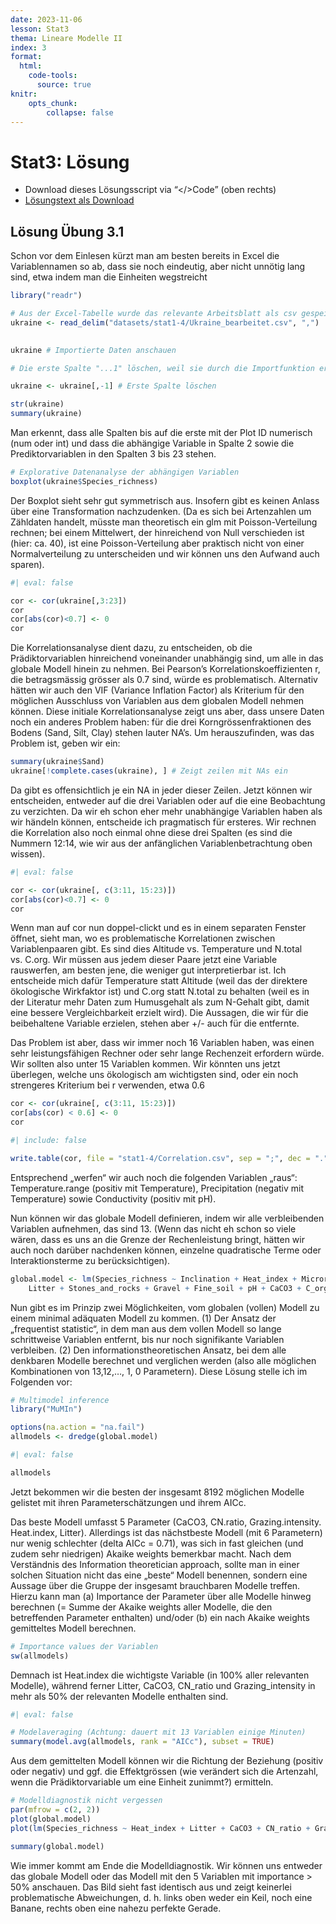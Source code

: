 ```yaml
---
date: 2023-11-06
lesson: Stat3
thema: Lineare Modelle II
index: 3
format:
  html:
    code-tools:
      source: true
knitr:
    opts_chunk:
        collapse: false
---
```


# Stat3: Lösung

- Download dieses Lösungsscript via "\</\>Code" (oben rechts)
- [Lösungstext als Download](Statistik_Loesung_3.1.pdf)
      
## Lösung Übung 3.1

Schon vor dem Einlesen kürzt man am besten bereits in Excel die Variablennamen so ab, dass sie noch eindeutig, aber nicht unnötig lang sind, etwa indem man die Einheiten wegstreicht

```r
library("readr")

# Aus der Excel-Tabelle wurde das relevante Arbeitsblatt als csv gespeichert
ukraine <- read_delim("datasets/stat1-4/Ukraine_bearbeitet.csv", ",")
 
```

```r
ukraine # Importierte Daten anschauen

```


```r
# Die erste Spalte "...1" löschen, weil sie durch die Importfunktion erstellt wurde.

ukraine <- ukraine[,-1] # Erste Spalte löschen

str(ukraine)
summary(ukraine)
```
Man erkennt, dass alle Spalten bis auf die erste mit der Plot ID numerisch (num oder int) und dass die abhängige Variable in Spalte 2 sowie die Prediktorvariablen in den Spalten 3 bis 23 stehen.

```r
# Explorative Datenanalyse der abhängigen Variablen
boxplot(ukraine$Species_richness)
```

Der Boxplot sieht sehr gut symmetrisch aus. Insofern gibt es keinen Anlass über eine Transformation nachzudenken. (Da es sich bei Artenzahlen um Zähldaten handelt, müsste man theoretisch ein glm mit Poisson-Verteilung rechnen; bei einem Mittelwert, der hinreichend von Null verschieden ist (hier: ca. 40), ist eine Poisson-Verteilung aber praktisch nicht von einer Normalverteilung zu unterscheiden und wir können uns den Aufwand auch sparen).

```r
#| eval: false

cor <- cor(ukraine[,3:23])
cor
cor[abs(cor)<0.7] <- 0
cor
```
Die Korrelationsanalyse dient dazu, zu entscheiden, ob die Prädiktorvariablen hinreichend voneinander unabhängig sind, um alle in das globale Modell hinein zu nehmen. Bei Pearson’s Korrelationskoeffizienten r, die betragsmässig grösser als 0.7 sind, würde es problematisch. Alternativ hätten wir auch den VIF (Variance Inflation Factor) als Kriterium für den möglichen Ausschluss von Variablen aus dem globalen Modell nehmen können. Diese initiale Korrelationsanalyse zeigt uns aber, dass unsere Daten noch ein anderes Problem haben: für die drei Korngrössenfraktionen des Bodens (Sand, Silt, Clay) stehen lauter NA’s. Um herauszufinden, was das Problem ist, geben wir ein:

```r
summary(ukraine$Sand)
ukraine[!complete.cases(ukraine), ] # Zeigt zeilen mit NAs ein
```
Da gibt es offensichtlich je ein NA in jeder dieser Zeilen. Jetzt können wir entscheiden, entweder auf die drei Variablen oder auf die eine Beobachtung zu verzichten. Da wir eh schon eher mehr unabhängige Variablen haben als wir händeln können, entscheide ich pragmatisch für ersteres. Wir rechnen die Korrelation also noch einmal ohne diese drei Spalten (es sind die Nummern 12:14, wie wir aus der anfänglichen Variablenbetrachtung oben wissen).

```r
#| eval: false

cor <- cor(ukraine[, c(3:11, 15:23)])
cor[abs(cor)<0.7] <- 0
cor
```
Wenn man auf cor nun doppel-clickt und es in einem separaten Fenster öffnet, sieht man, wo es problematische Korrelationen zwischen Variablenpaaren gibt. Es sind dies Altitude vs. Temperature und N.total vs. C.org. Wir müssen aus jedem dieser Paare jetzt eine Variable rauswerfen, am besten jene, die weniger gut interpretierbar ist. Ich entscheide mich dafür Temperature statt Altitude (weil das der direktere ökologische Wirkfaktor ist) und C.org statt N.total zu behalten (weil es in der Literatur mehr Daten zum Humusgehalt als zum N-Gehalt gibt, damit eine bessere Vergleichbarkeit erzielt wird). Die Aussagen, die wir für die beibehaltene Variable erzielen, stehen aber +/- auch für die entfernte.

Das Problem ist aber, dass wir immer noch 16 Variablen haben, was einen sehr leistungsfähigen Rechner oder sehr lange Rechenzeit erfordern würde. Wir sollten also unter 15 Variablen kommen. Wir könnten uns jetzt überlegen, welche uns ökologisch am wichtigsten sind, oder ein noch strengeres Kriterium bei r verwenden, etwa 0.6

```r
cor <- cor(ukraine[, c(3:11, 15:23)])
cor[abs(cor) < 0.6] <- 0
cor
```

```r
#| include: false

write.table(cor, file = "stat1-4/Correlation.csv", sep = ";", dec = ".", col.names = NA)
```

Entsprechend „werfen“ wir auch noch die folgenden Variablen „raus“: Temperature.range (positiv mit Temperature), Precipitation (negativ mit Temperature) sowie Conductivity (positiv mit pH).

Nun können wir das globale Modell definieren, indem wir alle verbleibenden Variablen aufnehmen, das sind 13. (Wenn das nicht eh schon so viele wären, dass es uns an die Grenze der Rechenleistung bringt, hätten wir auch noch darüber nachdenken können, einzelne quadratische Terme oder Interaktionsterme zu berücksichtigen).

```r
global.model <- lm(Species_richness ~ Inclination + Heat_index + Microrelief + Grazing_intensity +
    Litter + Stones_and_rocks + Gravel + Fine_soil + pH + CaCO3 + C_org + CN_ratio + Temperature, data = ukraine)
```

Nun gibt es im Prinzip zwei Möglichkeiten, vom globalen (vollen) Modell zu einem minimal adäquaten Modell zu kommen. (1) Der Ansatz der „frequentist statistic“, in dem man aus dem vollen Modell so lange schrittweise Variablen entfernt, bis nur noch signifikante Variablen verbleiben. (2) Den informationstheoretischen Ansatz, bei dem alle denkbaren Modelle berechnet und verglichen werden (also alle möglichen Kombinationen von 13,12,…, 1, 0 Parametern). Diese Lösung stelle ich im Folgenden vor:

```r
# Multimodel inference
library("MuMIn")

options(na.action = "na.fail")
allmodels <- dredge(global.model)
```

```r
#| eval: false

allmodels
```

Jetzt bekommen wir die besten der insgesamt 8192 möglichen Modelle gelistet mit ihren Parameterschätzungen und ihrem AICc.

Das beste Modell umfasst 5 Parameter (CaCO3, CN.ratio, Grazing.intensity. Heat.index, Litter). Allerdings ist das nächstbeste Modell (mit 6 Parametern) nur wenig schlechter (delta AICc = 0.71), was sich in fast gleichen (und zudem sehr niedrigen) Akaike weights bemerkbar macht. Nach dem Verständnis des Information theoretician approach, sollte man in einer solchen Situation nicht das eine „beste“ Modell benennen, sondern eine Aussage über die Gruppe der insgesamt brauchbaren Modelle treffen. Hierzu kann man (a) Importance der Parameter über alle Modelle hinweg berechnen (= Summe der Akaike weights aller Modelle, die den betreffenden Parameter enthalten) und/oder (b) ein nach Akaike weights gemitteltes Modell berechnen.

```r
# Importance values der Variablen
sw(allmodels)
```

Demnach ist Heat.index die wichtigste Variable (in 100% aller relevanten Modelle), während ferner Litter, CaCO3, CN_ratio und Grazing_intensity in mehr als 50% der relevanten Modelle enthalten sind.

```r
#| eval: false

# Modelaveraging (Achtung: dauert mit 13 Variablen einige Minuten)
summary(model.avg(allmodels, rank = "AICc"), subset = TRUE)
```

Aus dem gemittelten Modell können wir die Richtung der Beziehung (positiv oder negativ) und ggf. die Effektgrössen (wie verändert sich die Artenzahl, wenn die Prädiktorvariable um eine Einheit zunimmt?) ermitteln.

```r
# Modelldiagnostik nicht vergessen
par(mfrow = c(2, 2))
plot(global.model)
plot(lm(Species_richness ~ Heat_index + Litter + CaCO3 + CN_ratio + Grazing_intensity, data = ukraine))

summary(global.model)
```

Wie immer kommt am Ende die Modelldiagnostik. Wir können uns entweder das globale Modell oder das Modell mit den 5 Variablen mit importance > 50% anschauen. Das Bild sieht fast identisch aus und zeigt keinerlei problematische Abweichungen, d. h. links oben weder ein Keil, noch eine Banane, rechts oben eine nahezu perfekte Gerade. 
